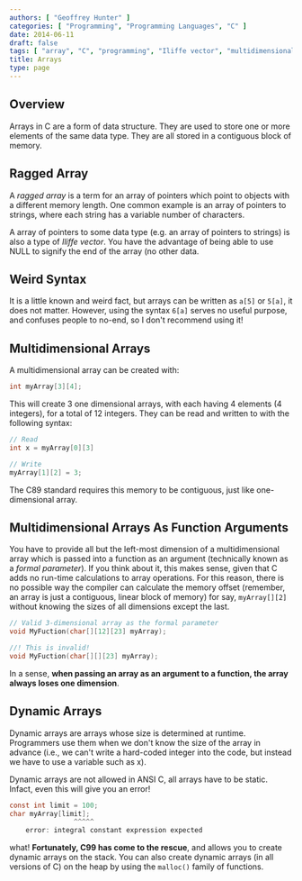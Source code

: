 ```yaml
---
authors: [ "Geoffrey Hunter" ]
categories: [ "Programming", "Programming Languages", "C" ]
date: 2014-06-11
draft: false
tags: [ "array", "C", "programming", "Iliffe vector", "multidimensional", "C99", "dynamic array" ]
title: Arrays
type: page
---
```



<h2>Overview</h2>

<p>Arrays in C are a form of data structure. They are used to store one or more elements of the same data type. They are all stored in a contiguous block of memory.</p>

<h2>Ragged Array</h2>

<p>A <i>ragged array</i> is a term for an array of pointers which point to objects with a different memory length. One common example is an array of pointers to strings, where each string has a variable number of characters.</p>

<p>A array of pointers to some data type (e.g. an array of pointers to strings) is also a type of <i>Iliffe vector</i>. You have the advantage of being able to use NULL to signify the end of the array (no other data.</p>

<h2>Weird Syntax</h2>

<p>It is a little known and weird fact, but arrays can be written as <code>a[5]</code> or <code>5[a]</code>, it does not matter. However, using the syntax <code>6[a]</code> serves no useful purpose, and confuses people to no-end, so I don't recommend using it!</p>

<h2>Multidimensional Arrays</h2>

<p>A multidimensional array can be created with:</p>

```c
int myArray[3][4];
```

<p>This will create 3 one dimensional arrays, with each having 4 elements (4 integers), for a total of 12 integers. They can be read and written to with the following syntax:</p>

```c
// Read
int x = myArray[0][3]

// Write
myArray[1][2] = 3;
```

<p>The C89 standard requires this memory to be contiguous, just like one-dimensional array.</p>

<h2>Multidimensional Arrays As Function Arguments</h2>

<p>You have to provide all but the left-most dimension of a multidimensional array which is passed into a function as an argument (technically known as a <i>formal parameter</i>). If you think about it, this makes sense, given that C adds no run-time calculations to array operations. For this reason, there is no possible way the compiler can calculate the memory offset (remember, an array is just a contiguous, linear block of memory) for say, <code>myArray[][2]</code> without knowing the sizes of all dimensions except the last.</p>

```c
// Valid 3-dimensional array as the formal parameter
void MyFuction(char[][12][23] myArray);

//! This is invalid!
void MyFuction(char[][][23] myArray);
```

<p>In a sense, <b>when passing an array as an argument to a function, the array always loses one dimension</b>.</p>

<h2>Dynamic Arrays</h2>

<p>Dynamic arrays are arrays whose size is determined at runtime. Programmers use them when we don't know the size of the array in advance (i.e., we can't write a hard-coded integer into the code, but instead we have to use a variable such as x).</p>

<p>Dynamic arrays are not allowed in ANSI C, all arrays have to be static. Infact, even this will give you an error!</p>

```c
const int limit = 100; 
char myArray[limit]; 
                ^^^^^ 
    error: integral constant expression expected 
```

<p>what! <b>Fortunately, C99 has come to the rescue</b>, and allows you to create dynamic arrays on the stack. You can also create dynamic arrays (in all versions of C) on the heap by using the <code>malloc()</code> family of functions.</p>
